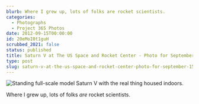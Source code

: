 ```yaml
---
blurb: Where I grew up, lots of folks are rocket scientists.
categories:
  - Photographs
  - Project 365 Photos
date: 2012-09-15T00:00:00
id: 20eMoI0t1guH
scrubbed_2021: false
status: published
title: Saturn V at The US Space and Rocket Center - Photo for September 15 2012
type: post
slug: saturn-v-at-the-us-space-and-rocket-center-photo-for-september-15-2012--20emoi0t1guh
---
```


![Standing full-scale model Saturn V with the real thing housed indoors.](/aws-20120915--1910-02.jpg)

Where I grew up, lots of folks *are* rocket scientists.